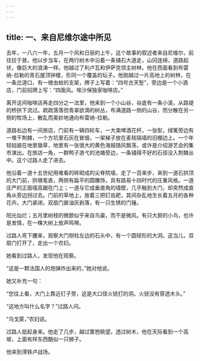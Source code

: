 ```yaml
---
---
---
```

title: 一、来自尼维尔途中所见
---




去年，一八六一年，五月一个风和日丽的上午，这个故事的叙述者来自尼维尔，前往拉于普。他以步当车，在两行树木中沿着一条铺石大道走，山冈连绵，道路起伏，像巨大的浪涛一样。他越过了利卢瓦和伊萨克领主树林。他在西面看到布雷纳-拉勒的青石屋顶钟楼，形同一个覆盖的坛子。他刚越过一片高地上的树林，在一条岔道口，有一根虫蛀的支架，牌子上写着：“四号古天堑”，旁边是一个小酒店，门前招牌上写：“四面风。埃沙保独家咖啡店。”

离开这间咖啡店再走四分之一法里，他来到一个小山谷，谷底有一条小溪，从路堤的桥拱下流过。疏疏落落但青翠欲滴的树丛，布满道路一侧的山谷，而分散在另一侧的牧场上，散乱而美妙地通向布雷纳-拉勒。

道路右边有一间旅店，门前有一辆四轮车，一大束啤酒花杆，一张犁，绿篱旁边有一堆干荆棘，一个方坑里石灰在冒烟，一架梯子放在麦秸隔墙的旧棚边上。一个年轻姑娘在地里锄草，地里有一张很大的黄色海报随风飘荡，或许是介绍游艺会的集市演出。在旅店一角，一群鸭子游弋的池塘旁边，一条铺得不好的石径没入荆棘丛中。这个过路人走了进去。

他沿着一道十五世纪用难看的砖砌成的尖脊院墙，走了一百来步，来到一道石拱顶的大门前，拱墩笔直，两侧有扁平的圆雕饰，具有路易十四时代的庄重风格。一道庄严的正面墙高踞在门上；一道与它成垂直角的墙壁，几乎触到大门，却突然成直角从旁边拐过去。门前的草地上，放着三把钉齿耙，其间杂乱地生长着五月的各种花卉。大门紧闭，双扇门扉油灰剥落，有一只生锈的门锤。

阳光灿烂；五月里树枝的微颤似乎来自鸟巢，而不是微风。有只大胆的小鸟，也许是发情，在一棵大树上放声鸣啭。

过路人弯下腰来，观察大门侧柱左边的石头中，有一个圆球形的大洞。这当儿，双扇门打开了，走出一个农妇。

她看到过路人，发现他在观察。

“这是一颗法国人的炮弹炸出来的，”她对他说。

她又补充一句：

“您往上看，大门上靠近钉子旁，这是大口径火铳打的洞。火铳没有穿透木头。”

“这地方叫什么名字？”过路人问。

“乌戈蒙，”农妇说。

过路人挺起身来。他走了几步，越过篱笆眺望。透过树木，他在天际看到一个高坡，上面有样东西酷似一只狮子。

他来到滑铁卢战场。